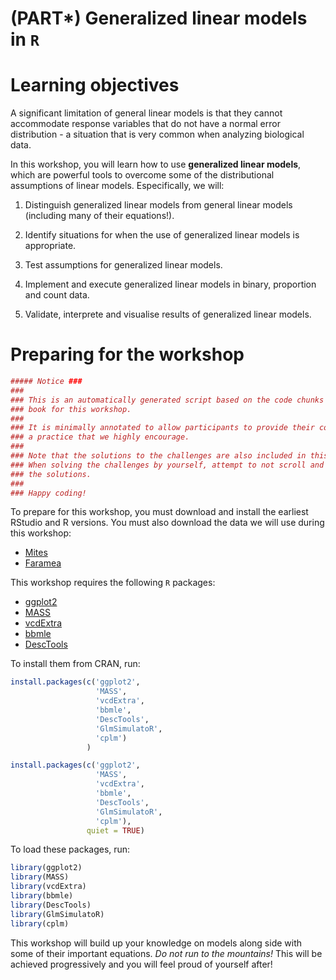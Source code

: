 # (PART\*) Generalized linear models in `R` {-}

# Learning objectives

A significant limitation of general linear models is that they cannot accommodate response variables that do not have a normal error distribution - a situation that is very common when analyzing biological data. 

In this workshop, you will learn how to use **generalized linear models**, which are powerful tools to overcome some of the distributional assumptions of linear models. Especifically, we will:

1. Distinguish generalized linear models from general linear models (including many of their equations!).

2. Identify situations for when the use of generalized linear models is appropriate.

3. Test assumptions for generalized linear models.

4. Implement and execute generalized linear models in binary, proportion and count data.

5. Validate, interprete and visualise results of generalized linear models.


# Preparing for the workshop

```r
##### Notice ###
###                                                                             #
### This is an automatically generated script based on the code chunks from the #
### book for this workshop.                                                     #
###                                                                             #
### It is minimally annotated to allow participants to provide their comments:  # 
### a practice that we highly encourage.                                        #
###                                                                             #
### Note that the solutions to the challenges are also included in this script. #
### When solving the challenges by yourself, attempt to not scroll and peek at  #
### the solutions.                                                              #
###                                                                             #
### Happy coding!                                                               #

```

To prepare for this workshop, you must download and install the earliest RStudio and R versions. You must also download the data we will use during this workshop:

-    [Mites](https://raw.githubusercontent.com/QCBSRworkshops/workshop06/main/book-en/data/mites.csv)
-    [Faramea](https://github.com/QCBSRworkshops/workshop06/blob/main/book-en/data/faramea.csv)


This workshop requires the following `R` packages:

-    [ggplot2](https://cran.r-project.org/package=ggplot2) 
-    [MASS](https://cran.r-project.org/package=MASS) 
-    [vcdExtra](https://cran.r-project.org/package=vcdExtra) 
-    [bbmle](https://cran.r-project.org/package=bbmle)
-    [DescTools](https://cran.r-project.org/package=DescTools)

To install them from CRAN, run:

```r
install.packages(c('ggplot2', 
                   'MASS', 
                   'vcdExtra',
                   'bbmle',
                   'DescTools',
                   'GlmSimulatoR',
                   'cplm')
                 )
```

```r
install.packages(c('ggplot2', 
                   'MASS', 
                   'vcdExtra',
                   'bbmle',
                   'DescTools',
                   'GlmSimulatoR',
                   'cplm'),
                 quiet = TRUE)
```


To load these packages, run:

```r
library(ggplot2)
library(MASS)
library(vcdExtra)
library(bbmle)
library(DescTools)
library(GlmSimulatoR)
library(cplm)
```

This workshop will build up your knowledge on models along side with some of their important equations. *Do not run to the mountains!* This will be achieved progressively and you will feel proud of yourself after!
